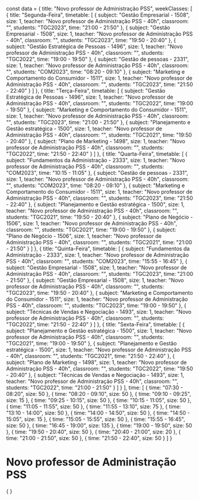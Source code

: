 const data = {
  title: "Novo professor de Administração PSS",
  weekClasses: [
    {
      title: "Segunda-Feira",
      timetable: [
        {
          subject: "Gestão Empresarial - 1508",
          size: 1,
          teacher: "Novo professor de Administração PSS - 40h",
          classroom: "",
          students: "TGC2023",
          time: "21:00 - 21:50"
        },
        {
          subject: "Gestão Empresarial - 1508",
          size: 1,
          teacher: "Novo professor de Administração PSS - 40h",
          classroom: "",
          students: "TGC2023",
          time: "19:50 - 20:40"
        },
        {
          subject: "Gestão Estratégica de Pessoas - 1496",
          size: 1,
          teacher: "Novo professor de Administração PSS - 40h",
          classroom: "",
          students: "TGC2022",
          time: "19:00 - 19:50"
        },
        {
          subject: "Gestão de pessoas - 2331",
          size: 1,
          teacher: "Novo professor de Administração PSS - 40h",
          classroom: "",
          students: "COM2023",
          time: "08:20 - 09:10"
        },
        {
          subject: "Marketing e Comportamento do Consumidor - 1511",
          size: 1,
          teacher: "Novo professor de Administração PSS - 40h",
          classroom: "",
          students: "TGC2023",
          time: "21:50 - 22:40"
        }
      ]
    },
    {
      title: "Terça-Feira",
      timetable: [
        {
          subject: "Gestão Estratégica de Pessoas - 1496",
          size: 1,
          teacher: "Novo professor de Administração PSS - 40h",
          classroom: "",
          students: "TGC2022",
          time: "19:00 - 19:50"
        },
        {
          subject: "Marketing e Comportamento do Consumidor - 1511",
          size: 1,
          teacher: "Novo professor de Administração PSS - 40h",
          classroom: "",
          students: "TGC2023",
          time: "21:00 - 21:50"
        },
        {
          subject: "Planejamento e Gestão estratégica - 1500",
          size: 1,
          teacher: "Novo professor de Administração PSS - 40h",
          classroom: "",
          students: "TGC2021",
          time: "19:50 - 20:40"
        },
        {
          subject: "Plano de Marketing - 1498",
          size: 1,
          teacher: "Novo professor de Administração PSS - 40h",
          classroom: "",
          students: "TGC2022",
          time: "21:50 - 22:40"
        }
      ]
    },
    {
      title: "Quarta-Feira",
      timetable: [
        {
          subject: "Fundamentos da Administração - 2333",
          size: 1,
          teacher: "Novo professor de Administração PSS - 40h",
          classroom: "",
          students: "COM2023",
          time: "10:15 - 11:05"
        },
        {
          subject: "Gestão de pessoas - 2331",
          size: 1,
          teacher: "Novo professor de Administração PSS - 40h",
          classroom: "",
          students: "COM2023",
          time: "08:20 - 09:10"
        },
        {
          subject: "Marketing e Comportamento do Consumidor - 1511",
          size: 1,
          teacher: "Novo professor de Administração PSS - 40h",
          classroom: "",
          students: "TGC2023",
          time: "21:50 - 22:40"
        },
        {
          subject: "Planejamento e Gestão estratégica - 1500",
          size: 1,
          teacher: "Novo professor de Administração PSS - 40h",
          classroom: "",
          students: "TGC2021",
          time: "19:50 - 20:40"
        },
        {
          subject: "Plano de Negócio - 1506",
          size: 1,
          teacher: "Novo professor de Administração PSS - 40h",
          classroom: "",
          students: "TGC2021",
          time: "19:00 - 19:50"
        },
        {
          subject: "Plano de Negócio - 1506",
          size: 1,
          teacher: "Novo professor de Administração PSS - 40h",
          classroom: "",
          students: "TGC2021",
          time: "21:00 - 21:50"
        }
      ]
    },
    {
      title: "Quinta-Feira",
      timetable: [
        {
          subject: "Fundamentos da Administração - 2333",
          size: 1,
          teacher: "Novo professor de Administração PSS - 40h",
          classroom: "",
          students: "COM2023",
          time: "15:55 - 16:45"
        },
        {
          subject: "Gestão Empresarial - 1508",
          size: 1,
          teacher: "Novo professor de Administração PSS - 40h",
          classroom: "",
          students: "TGC2023",
          time: "21:00 - 21:50"
        },
        {
          subject: "Gestão Empresarial - 1508",
          size: 1,
          teacher: "Novo professor de Administração PSS - 40h",
          classroom: "",
          students: "TGC2023",
          time: "19:50 - 20:40"
        },
        {
          subject: "Marketing e Comportamento do Consumidor - 1511",
          size: 1,
          teacher: "Novo professor de Administração PSS - 40h",
          classroom: "",
          students: "TGC2023",
          time: "19:00 - 19:50"
        },
        {
          subject: "Técnicas de Vendas e Negociação - 1493",
          size: 1,
          teacher: "Novo professor de Administração PSS - 40h",
          classroom: "",
          students: "TGC2022",
          time: "21:50 - 22:40"
        }
      ]
    },
    {
      title: "Sexta-Feira",
      timetable: [
        {
          subject: "Planejamento e Gestão estratégica - 1500",
          size: 1,
          teacher: "Novo professor de Administração PSS - 40h",
          classroom: "",
          students: "TGC2021",
          time: "19:00 - 19:50"
        },
        {
          subject: "Planejamento e Gestão estratégica - 1500",
          size: 1,
          teacher: "Novo professor de Administração PSS - 40h",
          classroom: "",
          students: "TGC2021",
          time: "21:50 - 22:40"
        },
        {
          subject: "Plano de Marketing - 1498",
          size: 1,
          teacher: "Novo professor de Administração PSS - 40h",
          classroom: "",
          students: "TGC2022",
          time: "19:50 - 20:40"
        },
        {
          subject: "Técnicas de Vendas e Negociação - 1493",
          size: 1,
          teacher: "Novo professor de Administração PSS - 40h",
          classroom: "",
          students: "TGC2022",
          time: "21:00 - 21:50"
        }
      ]
    }
  ],
  time: [
    {
      time: "07:30 - 08:20",
      size: 50
    },
    {
      time: "08:20 - 09:10",
      size: 50
    },
    {
      time: "09:10 - 09:25",
      size: 15
    },
    {
      time: "09:25 - 10:15",
      size: 50
    },
    {
      time: "10:15 - 11:05",
      size: 50
    },
    {
      time: "11:05 - 11:55",
      size: 50
    },
    {
      time: "11:55 - 13:10",
      size: 75
    },
    {
      time: "13:10 - 14:00",
      size: 50
    },
    {
      time: "14:00 - 14:50",
      size: 50
    },
    {
      time: "14:50 - 15:05",
      size: 15
    },
    {
      time: "15:05 - 15:55",
      size: 50
    },
    {
      time: "15:55 - 16:45",
      size: 50
    },
    {
      time: "16:45 - 19:00",
      size: 135
    },
    {
      time: "19:00 - 19:50",
      size: 50
    },
    {
      time: "19:50 - 20:40",
      size: 50
    },
    {
      time: "20:40 - 21:00",
      size: 20
    },
    {
      time: "21:00 - 21:50",
      size: 50
    },
    {
      time: "21:50 - 22:40",
      size: 50
    }
  ]
}

# Novo professor de Administração PSS

<div>
    {
        <Grid
            title={data.title} 
            weekClasses={data.weekClasses} 
            time={data.time}
        />
    }
</div>